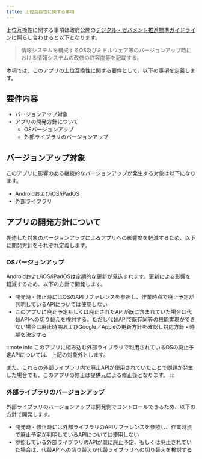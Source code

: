 ```yaml
---
title: 上位互換性に関する事項
---
```


上位互換性に関する事項は政府公開の[デジタル・ガバメント推進標準ガイドライン][guideline]に照らし合わせると以下となります。
>情報システムを構成するOS及びミドルウェア等のバージョンアップ時における情報システムの改修の許容度等を記載する。  

[guideline]:<https://cio.go.jp/sites/default/files/uploads/documents/hyoujun_guideline_20210330.pdf>

本項では、このアプリの上位互換性に関する要件として、以下の事項を定義します。

## 要件内容

- バージョンアップ対象
- アプリの開発方針について
  - OSバージョンアップ
  - 外部ライブラリのバージョンアップ

## バージョンアップ対象

このアプリに影響のある継続的なバージョンアップが発生する対象は以下になります。

- AndroidおよびiOS/iPadOS
- 外部ライブラリ

## アプリの開発方針について

先述した対象のバージョンアップによるアプリへの影響度を軽減するため、以下に開発方針をそれぞれ定義します。

### OSバージョンアップ

AndroidおよびiOS/iPadOSは定期的な更新が見込まれます。更新による影響を軽減するため、以下の方針で開発します。

- 開発時・修正時にはOSのAPIリファレンスを参照し、作業時点で廃止予定が判明しているAPIについては使用しない
- このアプリに廃止予定もしくは廃止されたAPIが既に含まれていた場合は代替APIへの切り替えを検討する。ただし代替APIで既存同等の機能実現ができない場合は廃止時期およびGoogle／Appleの更新方針を確認し対応方針・時期を決定する

:::note info
このアプリに組み込む外部ライブラリで利用されているOSの廃止予定APIについては、上記の対象外とします。

また、これらの外部ライブラリ内で廃止APIが使用されていたことで問題が発生した場合でも、このアプリの修正は提供元による修正後となります。
:::

### 外部ライブラリのバージョンアップ

外部ライブラリのバージョンアップは開発側でコントロールできるため、以下の方針で開発します。

- 開発時・修正時には外部ライブラリのAPIリファレンスを参照し、作業時点で廃止予定が判明しているAPIについては使用しない
- 参照している外部ライブラリのAPIが既に廃止予定、もしくは廃止されていた場合は、代替APIへの切り替えか代替ライブラリへの切り替えを検討する

